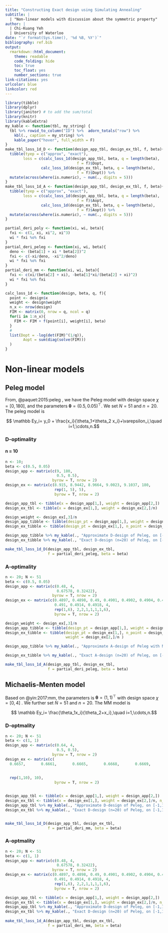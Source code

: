 ```yaml
---
title: "Constructing Exact design using Simulating Annealing"
subtitle: | 
  | "Non-linear models with discussion about the symmetric property"
author: |
  | Chi-Kuang Yeh
  | University of Waterloo
date: "`r format(Sys.time(), '%d %B, %Y')`"
bibliography: ref.bib
output:
  rmarkdown::html_document:
    theme: readable
    code_folding: hide
    toc: true
    toc_float: yes
    number_sections: true
link-citations: yes
urlcolor: blue
linkcolor: red
---
```


<!-- latex macros -->
\newcommand{\btheta}{\boldsymbol{\theta}}
\newcommand{\ep}{\varepsilon}
\newcommand{\E}{\mathbb E}

```r
library(tibble)
library(dplyr)
library(janitor) # to add the sum/total
library(knitr)
library(kableExtra)
my_kable <- function(tbl, my_string) {
  tbl %>% rowid_to_column("ID") %>%  adorn_totals("row") %>%
    kbl(., caption = my_string) %>%
    kable_paper("hover", full_width = F)
}
make_tbl_loss_1d_D <- function(design_app_tbl, design_ex_tbl, f, beta){
  tibble(tyep = c("approx", "exact"),
        loss = c(calc_loss_1d(design_app_tbl, beta, q = length(beta),
                                f = f)$Dopt, 
                calc_loss_1d(design_ex_tbl, beta, q = length(beta),
                                f = f)$Dopt)) %>% 
  mutate(across(where(is.numeric), ~ num(., digits = 5)))
}
make_tbl_loss_1d_A <- function(design_app_tbl, design_ex_tbl, f, beta){
  tibble(tyep = c("approx", "exact"),
        loss = c(calc_loss_1d(design_app_tbl, beta, q = length(beta),
                                f = f)$Aopt, 
                calc_loss_1d(design_ex_tbl, beta, q = length(beta),
                                f = f)$Aopt)) %>% 
  mutate(across(where(is.numeric), ~ num(., digits = 5)))
}

partial_deri_poly <- function(xi, wi, beta){
  fxi <- c(1, xi, xi^2, xi^3) 
  wi * fxi %o% fxi
}
partial_deri_peleg <- function(xi, wi, beta){
  deno <- (beta[1] + xi * beta[2])^2
  fxi <- c(-xi/deno, -xi^2/deno)
  wi * fxi %o% fxi
}
partial_deri_mm <- function(xi, wi, beta){
  fxi <- c(xi/(beta[2] + xi), -beta[1]*xi/(beta[2] + xi)^2)
  wi * fxi %o% fxi
}

calc_loss_1d <- function(design, beta, q, f){
  point <- design$x
  weight <- design$weight
  n_x <- nrow(design) 
  FIM <- matrix(0, nrow = q, ncol = q)
  for(i in 1:n_x){
    FIM <- FIM + f(point[i], weight[i], beta)
  }
  # 
  list(Dopt = -log(det(FIM)^(1/q)),
        Aopt = sum(diag(solve(FIM)))
  )
}
```

<!-- # A-optimality -->

<!-- $N = 21, n=30$ -->

<!-- ```{r} -->

<!-- n <- 50 -->

<!-- design_app <- matrix(c(-1, -0.5, -0.4, 0.4, 0.5, 1, -->

<!--                         0.15403, 0.28688, 0.059094, 0.059094, 0.28688, 0.15403), -->

<!--                      byrow = T, nrow = 2) -->

<!-- design_ex <- matrix(c(-1, -0.4778, -0.4775, -0.4764, -0.4754, -0.4746, -0.4741,  -->

<!--                       -0.4734, -0.4724, -0.4718, -0.4712, -0.4691, 0.4457,  -->

<!--                       0.4484, 0.4504, 0.4522, 0.453, 0.4531, 0.4535, 0.4553, -->

<!--                       0.458, 0.4605, 1, -->

<!--                       5, 1, 1, 1, 1, 1, 1, 1, 1,  1,1, 1, 1, 1, 1, 1, 1, 1,  -->

<!--                       1,1,1,1,4), -->

<!--                     byrow = T, nrow = 2) -->

<!-- design_weight <- design_ex[2,]/n -->

<!-- res_design_app <- tibble(x = design_app[1,], n_point = NA, weight = design_app[2,]) -->

<!-- res_design_ex <- tibble(x = design_ex[1,], n_point = design_ex[2,], weight = design_weight) -->

<!-- tibble(tyep = c("approx", "exact"), -->

<!--        loss = c(calc_loss_poly(res_design_app, 3)$Aopt,  -->

<!--                 calc_loss_poly(res_design_ex, 3)$Aopt)) -->

<!-- res_design_app %>% rowid_to_column("ID") %>%  adorn_totals("row") %>% -->

<!--   kbl(., caption = "Approximate A-design on [-1,1]") %>% -->

<!--   kable_paper("hover", full_width = F) -->

<!-- res_design_ex %>% rowid_to_column("ID") %>%  adorn_totals("row") %>% -->

<!--   kbl(., caption = "Exact A-design (n=30) on [-1,1]") %>% -->

<!--   kable_paper("hover", full_width = F) -->

<!-- ``` -->

<!-- # Logistic regression -->

<!-- $\chi=[-1,1]^2$, $N_1 = N_2=11$, and $n=50$. -->

<!-- ```{r, eval = F, include = F} -->

<!-- design_app <- matrix(c( -1, -1, 0.18746, -->

<!--                         -1, 1, 0.26431, -->

<!--                         1, -1, 0.27694, -->

<!--                         1, 1, 0.27129) , byrow = T, ncol = 3) -->

<!-- design_ex <- matrix(c( -0.995,       0.7156, 1, -->

<!--                        -0.9841,       0.0234, 1, -->

<!--                        -0.9754,      -0.8151, 1, -->

<!--                        -0.9615,        0.699, 1,  -->

<!--                        -0.9492,       0.9309,            1, -->

<!--                        -0.948,       0.8542,            1, -->

<!--                        -0.9454,       0.4869,            1, -->

<!--                        -0.9253,       0.6351,            1, -->

<!--                        -0.9209,      -0.8185,            1, -->

<!--                        -0.9202,      -0.8886,            1, -->

<!--                        -0.9186,       0.7417,            1, -->

<!--                        -0.907,      -0.7475,            1, -->

<!--                        -0.9066,       0.9206,            1, -->

<!--                        -0.903,       0.9033,            1, -->

<!--                        -0.8428,      -0.6299,            1, -->

<!--                        -0.7917,       0.7817,            1, -->

<!--                        -0.7205,       0.1444,            1, -->

<!--                        -0.6765,      -0.9676,            1, -->

<!--                        -0.6438,      -0.4823,            1, -->

<!--                        -0.6264,      -0.8403,            1, -->

<!--                        -0.5828,      -0.9855,            1, -->

<!--                        -0.5682,       0.7846,            1, -->

<!--                        -0.4929,       -0.031,            1, -->

<!--                        -0.4438,       0.8747,            1, -->

<!--                        0.385,      -0.7956,            1, -->

<!--                        0.4071,            1,            1, -->

<!--                        0.4429,       0.9867,            1, -->

<!--                        0.4618,      -0.8781,            1, -->

<!--                        0.4656,       -0.579,            1, -->

<!--                        0.5103,       0.9324,            1, -->

<!--                        0.5493,      -0.7965,            1, -->

<!--                        0.5566,       0.8978,            1, -->

<!--                        0.5713,       0.9155,            1, -->

<!--                        0.6174,      -0.9465,            1, -->

<!--                        0.6185,      -0.8972,            1, -->

<!--                        0.6631,      -0.6967,            1, -->

<!--                        0.7023,       0.8554,            1, -->

<!--                        0.7247,       0.9159,            1, -->

<!--                        0.7729,      -0.6749,            1, -->

<!--                        0.8074,       -0.998,            1, -->

<!--                        0.8104,         0.92,            1, -->

<!--                        0.8376,      -0.9333,            1, -->

<!--                        0.8689,       0.7049,            1, -->

<!--                        0.8691,      0.9561,            1, -->

<!--                        0.8908,      -0.9609,            1, -->

<!--                        0.9266,      -0.9648,            1, -->

<!--                        0.9524,       0.9742,            1, -->

<!--                        0.957,        0.751,            1,  -->

<!--                        0.9862,       0.9615,            1, -->

<!--                        0.9936,      -0.8034,            1),  -->

<!--                     byrow = T, ncol = 3) -->

<!-- beta <- c(-0.5, 0.7, 0.38) -->

<!-- # beta = c(-0.4926, -0.6280, -0.3283) -->

<!-- partial_logit <- function(x, w, beta){ -->

<!--   rx <- c(1, x) -->

<!--   Gamma <- exp(t(beta) %*% rx)/(1+exp(t(beta) %*% rx ))^2 -->

<!--   w * c(Gamma) * (rx %*% t(rx)) -->

<!-- } -->

<!-- calc_loss <- function(design, beta, q){ -->

<!--   point <- design[, c(1,2)] -->

<!--   weight <- design[, 3] -->

<!--   n_x <- nrow(design)  -->

<!--   n_param <- length(beta) -->

<!--   FIM <- matrix(0, nrow = q, ncol = q) -->

<!--   for(i in 1:n_x){ -->

<!--     FIM <- FIM + partial_logit(point[i,c(1,2)], weight[i], beta) -->

<!--   } -->

<!--   #  -->

<!--   list(Dopt = -log(det(FIM)^(1/(n_param))), -->

<!--        Aopt = sum(diag(solve(FIM))) -->

<!--   ) -->

<!-- } -->

<!-- design_weight <- design_ex[,3]/n -->

<!-- # res_design_app <- tibble(x = design_app[1,], n_point = NA, weight = design_app[2,]) -->

<!-- res_design_ex <- tibble(x1 = design_ex[,1], x2 = design_ex[,2], -->

<!--                         n_point = design_ex[,3],  -->

<!--                         weight = design_weight) -->

<!-- res_design_ex %>% rowid_to_column("ID") %>%  adorn_totals("row") %>%  -->

<!--   kbl() %>% kable_paper("hover", full_width = F) -->

<!-- calc_loss(design = design_app, beta = beta)$Dopt -->

<!-- calc_loss(design = cbind(design_ex[,-3], design_weight), beta = beta)$Dopt -->

<!-- ``` -->

# Non-linear models


## Peleg model

From, @paquet:2015:peleg , we have the Peleg model with design space $\chi=[0,180]$, and the parameters $\boldsymbol{\theta}= (0.5,0.05)^\top$. We set $N=51$ and $n=20$. The peleg model is

$$ \mathbb Ey_i= y_0 + \frac{x_i}{\theta_1+\theta_2 x_i}+\varepsilon_i,\quad i=1,\cdots,n.$$

### D-optimality

#### n = 10

```r
n <- 10;
beta <- c(0.5, 0.05)
design_app <- matrix(c(9, 180,
                       0.5, 0.5),
                     byrow = T, nrow = 2)
design_ex <- matrix(c(8.915, 8.9442, 8.9664, 9.0023, 9.1037, 180,
                      rep(1, 5), 5),
                      byrow = T, nrow = 2)

design_app_tbl <- tibble(x = design_app[1,], weight = design_app[2,])
design_ex_tbl <- tibble(x = design_ex[1,], weight = design_ex[2,]/n)

design_weight <- design_ex[,3]/n
design_app_tibble <- tibble(design_pt = design_app[1,], weight = design_app[2,])
design_ex_tibble <- tibble(design_pt = design_ex[1,], n_point = design_ex[2,])

design_app_tibble %>% my_kable(., "Approximate D-design of Peleg, on [-1,1]")
design_ex_tibble %>% my_kable(., "Exact D-design (n=20) of Peleg, on [-1,1]")

make_tbl_loss_1d_D(design_app_tbl, design_ex_tbl, 
                   f = partial_deri_peleg, beta = beta)
```

### 
### A-optimality

```r
n <- 20; N <- 51
beta <- c(0.5, 0.05)
design_app <- matrix(c(0.48, 4,
                       0.67578, 0.32422),
                     byrow = T, nrow = 2)
design_ex <- matrix(c(0.4897, 0.4898, 0.49, 0.4901, 0.4902, 0.4904, 0.4907, 0.4908, 0.4909,
                      0.491, 0.4914, 0.4918, 4,
                      rep(1,6), 2,2,1,1,1,1,6),
                      byrow = T, nrow = 2)

design_weight <- design_ex[,3]/n
design_app_tibble <- tibble(design_pt = design_app[1,], weight = design_app[2,])
design_ex_tibble <- tibble(design_pt = design_ex[1,], n_point = design_ex[2,], 
                           weight = design_ex[2,]/n )

design_app_tibble %>% my_kable(., "Approximate A-design of Peleg with N=51, on [-1,1]")

design_ex_tibble %>% my_kable(., "Exact A-design (n=20) of Peleg, on [-1,1]") 

make_tbl_loss_1d_A(design_app_tbl, design_ex_tbl, 
                   f = partial_deri_peleg, beta = beta)
```


## Michaelis-Menten model

Based on @yin:2017:mm, the parameters is $\btheta=(1,1)^\top$ with design space $\chi=[0,4]$ . We further set $N=51$ and $n=20$. The MM model is

$$ \mathbb Ey_i= \frac{\theta_1x_i}{\theta_2+x_i},\quad i=1,\cdots,n.$$

### D-optmality

```r
n <- 20; N <- 51
beta <- c(1, 1)
design_app <- matrix(c(0.64, 4,
                       0.5, 0.5),
                     byrow = T, nrow = 2)
design_ex <- matrix(c(
  0.6657,       0.6661,       0.6665,       0.6668,       0.6669,       0.6671,       0.6673,       0.6674,       0.6679, 0.6685,            4,
  
  
  rep(1,10), 10),
                      byrow = T, nrow = 2)


design_app_tbl <- tibble(x = design_app[1,], weight = design_app[2,])
design_ex_tbl <- tibble(x = design_ex[1,], weight = design_ex[2,]/n, n_point = design_ex[2,])
design_app_tbl %>% my_kable(., "Approximate D-design of Peleg, on [-1,1]") 
design_ex_tbl %>% my_kable(., "Exact D-design (n=20) of Peleg, on [-1,1]")


make_tbl_loss_1d_D(design_app_tbl, design_ex_tbl, 
                   f = partial_deri_mm, beta = beta)
```

### A-optmality

```r
n <- 20; N <- 51
beta <- c(1, 1)
design_app <- matrix(c(0.48, 4,
                       0.67578, 0.32422),
                     byrow = T, nrow = 2)
design_ex <- matrix(c(0.4897, 0.4898, 0.49, 0.4901, 0.4902, 0.4904, 0.4907, 0.4908, 0.4909,
                      0.491, 0.4914, 0.4918, 4,
                      rep(1,6), 2,2,1,1,1,1,6),
                      byrow = T, nrow = 2)

design_app_tbl <- tibble(x = design_app[1,], weight = design_app[2,])
design_ex_tbl <- tibble(x = design_ex[1,], weight = design_ex[2,]/n, n_point = design_ex[2,])
design_app_tbl %>% my_kable(., "Approximate D-design of Peleg, on [-1,1]") 
design_ex_tbl %>% my_kable(., "Exact D-design (n=20) of Peleg, on [-1,1]")
  
make_tbl_loss_1d_A(design_app_tbl, design_ex_tbl, 
                   f = partial_deri_mm, beta = beta)
```



